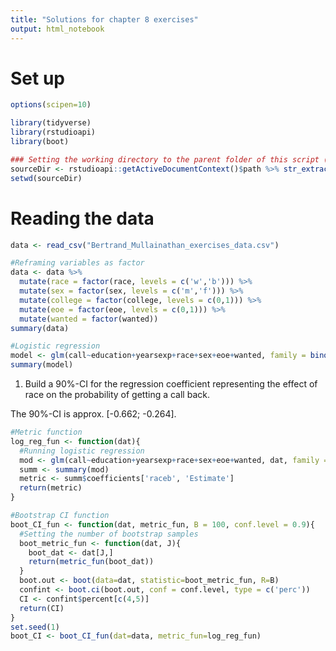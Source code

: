 ```yaml
---
title: "Solutions for chapter 8 exercises"
output: html_notebook
---
```


# Set up

```r
options(scipen=10)

library(tidyverse)
library(rstudioapi)
library(boot)

### Setting the working directory to the parent folder of this script (Rstudio only)
sourceDir <- rstudioapi::getActiveDocumentContext()$path %>% str_extract("^.+/")
setwd(sourceDir)

```

# Reading the data

```r
data <- read_csv("Bertrand_Mullainathan_exercises_data.csv")
```

```r
#Reframing variables as factor
data <- data %>%
  mutate(race = factor(race, levels = c('w','b'))) %>%
  mutate(sex = factor(sex, levels = c('m','f'))) %>%
  mutate(college = factor(college, levels = c(0,1))) %>%
  mutate(eoe = factor(eoe, levels = c(0,1))) %>%
  mutate(wanted = factor(wanted))
summary(data)
```

```r
#Logistic regression
model <- glm(call~education+yearsexp+race+sex+eoe+wanted, family = binomial(link = 'logit'), data = data)
summary(model)
```
1. Build a 90%-CI for the regression coefficient representing the effect of race on the probability of getting a call back.

The 90%-CI is approx. [-0.662; -0.264].

```r
#Metric function
log_reg_fun <- function(dat){
  #Running logistic regression
  mod <- glm(call~education+yearsexp+race+sex+eoe+wanted, dat, family = 'binomial')
  summ <- summary(mod)
  metric <- summ$coefficients['raceb', 'Estimate']
  return(metric)
}

#Bootstrap CI function
boot_CI_fun <- function(dat, metric_fun, B = 100, conf.level = 0.9){
  #Setting the number of bootstrap samples
  boot_metric_fun <- function(dat, J){
    boot_dat <- dat[J,]
    return(metric_fun(boot_dat))
  }
  boot.out <- boot(data=dat, statistic=boot_metric_fun, R=B)
  confint <- boot.ci(boot.out, conf = conf.level, type = c('perc'))
  CI <- confint$percent[c(4,5)]
  return(CI)
}
set.seed(1)
boot_CI <- boot_CI_fun(dat=data, metric_fun=log_reg_fun)
```














